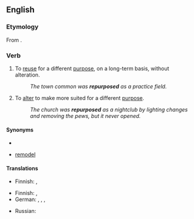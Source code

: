 {{was wotd|2011|June|6}}
==English==

===Etymology===
From {{prefix|re|purpose}}.

===Verb===
{{en-verb|repurpos|es}}

# To [[reuse]] for a different [[purpose]], on a long-term basis, without alteration.
#: ''The town common was '''repurposed''' as a practice field.''
# To [[alter]] to make more suited for a different [[purpose]].
#: ''The church was '''repurposed''' as a nightclub by lighting changes and removing the pews, but it never opened.''

====Synonyms====
* {{sense|reuse}} 
* {{sense|alter}} [[remodel]]

====Translations====
{{trans-top|reuse without alteration}}
* Finnish: {{t|fi|kierrättää}}, {{t|fi|ottaa parempaan käyttöön}}
{{trans-mid}}
{{trans-bottom}}

{{trans-top|alter}}
* Finnish: {{t|fi|muuntaa}}, {{t|fi|muuttaa}}
* German: {{t|de|umändern}}, {{t|de|abändern}}, {{t|de|umwandeln}}, {{t|de|abwandeln}}
{{trans-mid}}
* Russian: {{qualifier|somewhat}} {{t|ru|перенацелить|tr=|sc=Cyrl}}
{{trans-bottom}}